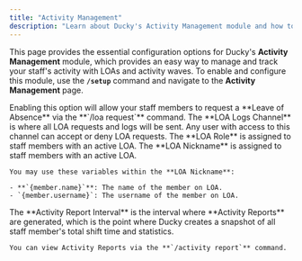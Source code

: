 ```yaml
---
title: "Activity Management"
description: "Learn about Ducky's Activity Management module and how to configure it."
---
```


This page provides the essential configuration options for Ducky's **Activity Management** module, which provides an easy way to manage and track your staff's activity with LOAs and activity waves. To enable and configure this module, use the **`/setup`** command and navigate to the **Activity Management** page.

<Steps>
  <Step title="LOAs Enabled" titleSize="h2">
    Enabling this option will allow your staff members to request a **Leave of Absence** via the **`/loa request`** command.
  </Step>
  <Step title="LOA Logs Channel" titleSize="h2">
    The **LOA Logs Channel** is where all LOA requests and logs will be sent. Any user with access to this channel can accept or deny LOA requests.
  </Step>
  <Step title="LOA Role" titleSize="h2">
    The **LOA Role** is assigned to staff members with an active LOA.
  </Step>
  <Step title="LOA Nickname" titleSize="h2">
    The **LOA Nickname** is assigned to staff members with an active LOA.

    You may use these variables within the **LOA Nickname**:

    - **`{member.name}`**: The name of the member on LOA.
    - `{member.username}`: The username of the member on LOA.
  </Step>
  <Step title="Activity Report Interval" titleSize="h2">
    The **Activity Report Interval** is the interval where **Activity Reports** are generated, which is the point where Ducky creates a snapshot of all staff member's total shift time and statistics.

    You can view Activity Reports via the **`/activity report`** command.
  </Step>
</Steps>